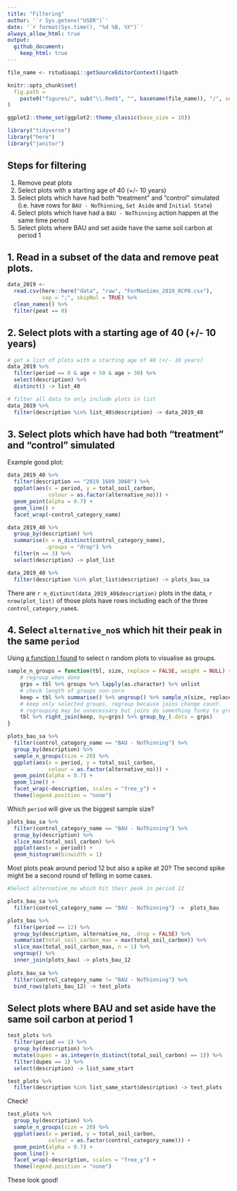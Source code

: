 ```yaml
---
title: "Filtering"
author: '`r Sys.getenv("USER")`'
date: '`r format(Sys.time(), "%d %B, %Y")`' 
always_allow_html: true
output: 
  github_document:
    keep_html: true
---
```

	
```r
file_name <- rstudioapi::getSourceEditorContext()$path

knitr::opts_chunk$set(
  fig.path =
    paste0("figures/", sub("\\.Rmd$", "", basename(file_name)), "/", sep = "")
)

ggplot2::theme_set(ggplot2::theme_classic(base_size = 10))
```

```r
library("tidyverse")
library("here")
library("janitor")
```

## Steps for filtering

1. Remove peat plots
2. Select plots with a starting age of 40 (+/- 10 years)
3. Select plots which have had both "treatment" and "control" simulated (i.e. have rows for `BAU - NoThinning`, `Set Aside` and `Initial State`)
4. Select plots which have had a `BAU - NoThinning` action happen at the same time period 
5. Select plots where BAU and set aside have the same soil carbon at period 1

## 1. Read in a subset of the data and remove peat plots.

```r
data_2019 <-
  read.csv(here::here("data", "raw", "ForManSims_2019_RCP0.csv"),
           sep = ";", skipNul = TRUE) %>% 
  clean_names() %>% 
  filter(peat == 0)
```

## 2. Select plots with a starting age of 40 (+/- 10 years)

```r
# get a list of plots with a starting age of 40 (+/- 10 years)
data_2019 %>%
  filter(period == 0 & age < 50 & age > 30) %>%
  select(description) %>%
  distinct() -> list_40

# filter all data to only include plots in list
data_2019 %>%
  filter(description %in% list_40$description) -> data_2019_40
```

## 3. Select plots which have had both "treatment" and "control" simulated

Example good plot:

```r
data_2019_40 %>% 
  filter(description == "2019 1609 3060") %>% 
  ggplot(aes(x = period, y = total_soil_carbon, 
             colour = as.factor(alternative_no))) +
  geom_point(alpha = 0.7) +
  geom_line() +
  facet_wrap(~control_category_name) 
```

```r
data_2019_40 %>%
  group_by(description) %>%
  summarise(n = n_distinct(control_category_name),
            .groups = "drop") %>%
  filter(n == 3) %>%
  select(description) -> plot_list

data_2019_40 %>%
  filter(description %in% plot_list$description) -> plots_bau_sa

```

There are `r n_distinct(data_2019_40$description)` plots in the data, 
`r nrow(plot_list)` of those plots have rows including each of the three `control_category_name`s.

## 4. Select `alternative_no`s which hit their peak in the same `period`

Using [a function I found](https://github.com/tidyverse/dplyr/issues/361) 
to select n random plots to visualise as groups.

```r
sample_n_groups = function(tbl, size, replace = FALSE, weight = NULL) {
    # regroup when done
    grps = tbl %>% groups %>% lapply(as.character) %>% unlist
    # check length of groups non-zero
    keep = tbl %>% summarise() %>% ungroup() %>% sample_n(size, replace, weight)
    # keep only selected groups, regroup because joins change count.
    # regrouping may be unnecessary but joins do something funky to grouping variable
    tbl %>% right_join(keep, by=grps) %>% group_by_(.dots = grps)
}
```

```r
plots_bau_sa %>%
  filter(control_category_name == "BAU - NoThinning") %>% 
  group_by(description) %>% 
  sample_n_groups(size = 20) %>% 
  ggplot(aes(x = period, y = total_soil_carbon, 
             colour = as.factor(alternative_no))) +
  geom_point(alpha = 0.7) +
  geom_line() +
  facet_wrap(~description, scales = "free_y") +
  theme(legend.position = "none")
```

Which `period` will give us the biggest sample size?

```r
plots_bau_sa %>%
  filter(control_category_name == "BAU - NoThinning") %>% 
  group_by(description) %>%
  slice_max(total_soil_carbon) %>% 
  ggplot(aes(x = period)) +
  geom_histogram(binwidth = 1)
```

Most plots peak around period 12 but also a spike at 20? 
The second spike might be a second round of felling in some cases.

```r
#Select alternative_no which hit their peak in period 12

plots_bau_sa %>%
  filter(control_category_name == "BAU - NoThinning") ->  plots_bau

plots_bau %>% 
  filter(period == 12) %>%
  group_by(description, alternative_no, .drop = FALSE) %>%
  summarise(total_soil_carbon_max = max(total_soil_carbon)) %>% 
  slice_max(total_soil_carbon_max, n = 1) %>%
  ungroup() %>% 
  inner_join(plots_bau) -> plots_bau_12
  
plots_bau_sa %>%
  filter(control_category_name != "BAU - NoThinning") %>% 
  bind_rows(plots_bau_12) -> test_plots

```

## Select plots where BAU and set aside have the same soil carbon at period 1

```r
test_plots %>%
  filter(period == 1) %>% 
  group_by(description) %>% 
  mutate(dupes = as.integer(n_distinct(total_soil_carbon) == 1)) %>% 
  filter(dupes == 1) %>% 
  select(description) -> list_same_start

test_plots %>%
  filter(description %in% list_same_start$description) -> test_plots

```

Check!

```r
test_plots %>%
  group_by(description) %>% 
  sample_n_groups(size = 20) %>% 
  ggplot(aes(x = period, y = total_soil_carbon, 
             colour = as.factor(control_category_name))) +
  geom_point(alpha = 0.7) +
  geom_line() +
  facet_wrap(~description, scales = "free_y") +
  theme(legend.position = "none")
```

These look good!

